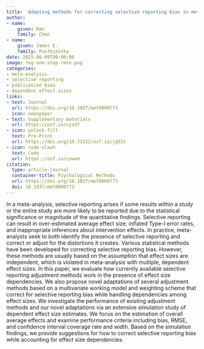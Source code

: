 ```yaml
---
title: 'Adapting methods for correcting selective reporting bias in meta-analysis of dependent effect sizes'
author:
- name:
    given: Man
    family: Chen
- name:
    given: James E.
    family: Pustejovsky
date: 2025-06-09T00:00:00
image: reg-one-step-rmse.png
categories:
- meta-analysis
- selective reporting
- publication bias
- dependent effect sizes
links:
- text: Journal
  url: https://doi.org/10.1037/met0000773
  icon: newspaper
- text: Supplementary materials
  url: https://osf.io/uja37
- icon: unlock-fill
  text: Pre-Print
  url: https://doi.org/10.31222/osf.io/jq52s
- icon: code-slash
  text: Code
  url: https://osf.io/cxwvm
citation:
  type: article-journal
  container-title: Psychological Methods
  url: https://doi.org/10.1037/met0000773
  doi: 10.1037/met0000773
---
```


In a meta-analysis, selective reporting arises if some results within a study or the entire study are more likely to be reported due to the statistical significance or magnitude of the quantitative findings. Selective reporting can result in over-estimated average effect size, inflated Type-I error rates, and inappropriate inferences about intervention effects. In practice, meta-analysts seek to both identify the presence of selective reporting and correct or adjust for the distortions it creates. Various statistical methods have been developed for correcting selective reporting bias. However, these methods are usually based on the assumption that effect sizes are independent, which is violated in meta-analysis with multiple, dependent effect sizes. In this paper, we evaluate how currently available selective reporting adjustment methods work in the presence of effect size dependencies. We also propose novel adaptations of several adjustment methods based on a multivariate working model and weighting scheme that correct for selective reporting bias while handling dependencies among effect sizes. We investigate the performance of existing adjustment methods and our novel adaptations via an extensive simulation study of dependent effect size estimates. We focus on the estimation of overall average effects and examine performance criteria including bias, RMSE, and confidence interval coverage rate and width. Based on the simulation findings, we provide suggestions for how to correct selective reporting bias while accounting for effect size dependencies.
